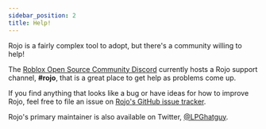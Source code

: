 ```yaml
---
sidebar_position: 2
title: Help!
---
```


Rojo is a fairly complex tool to adopt, but there's a community willing to help!

The [Roblox Open Source Community Discord](https://discord.gg/wH5ncNS) currently hosts a Rojo support channel, **#rojo**, that is a great place to get help as problems come up.

If you find anything that looks like a bug or have ideas for how to improve Rojo, feel free to file an issue on [Rojo's GitHub issue tracker](https://github.com/rojo-rbx/rojo/issues).

Rojo's primary maintainer is also available on Twitter, [@LPGhatguy](https://twitter.com/LPGhatguy).

